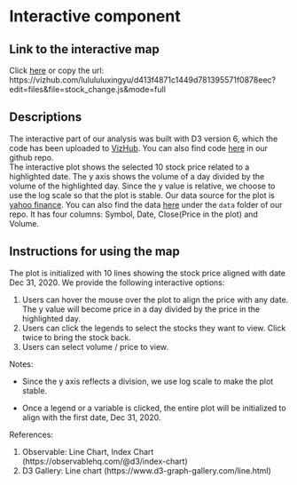 # Interactive component

## Link to the interactive map
Click [here](https://vizhub.com/lulululuxingyu/d413f4871c1449d781395571f0878eec?edit=files&file=stock_change.js) or copy the url: https://vizhub.com/lulululuxingyu/d413f4871c1449d781395571f0878eec?edit=files&file=stock_change.js&mode=full

## Descriptions

The interactive part of our analysis was built with D3 version 6, which the code has been uploaded to [VizHub](https://vizhub.com/). 
You can also find code [here](https://github.com/stellazhangyue/redditWSB/tree/main/scripts) in our github repo.  
The interactive plot shows the selected 10 stock price related to a highlighted date. The y axis shows the volume of a day divided by the volume of the highlighted day. Since the y value is relative, we choose to use the log scale so that the plot is stable. Our data source for the plot is [yahoo finance](https://finance.yahoo.com/). You can also find the data [here](https://raw.githubusercontent.com/stellazhangyue/redditWSB/main/data/clean/stock/top_10_stocks.csv) under the `data` folder of our repo. It has four columns: Symbol, Date, Close(Price in the plot) and Volume.  


## Instructions for using the map

The plot is initialized with 10 lines showing the stock price aligned with date Dec 31, 2020. We provide the following interactive options:

1. Users can hover the mouse over the plot to align the price with any date. The y value will become price in a day divided by the price in the highlighted day.  
2. Users can click the legends to select the stocks they want to view. Click twice to bring the stock back.  
3. Users can select volume / price to view.  

Notes: 

- Since the y axis reflects a division, we use log scale to make the plot stable.  

- Once a legend or a variable is clicked, the entire plot will be initialized to align with the first date, Dec 31, 2020.  

References:

1. Observable: Line Chart, Index Chart (https://observablehq.com/@d3/index-chart)  
2. D3 Gallery: Line chart (https://www.d3-graph-gallery.com/line.html)
